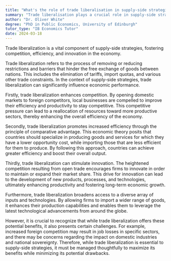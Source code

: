 ```yaml
---
title: "What's the role of trade liberalisation in supply-side strategies?"
summary: "Trade liberalisation plays a crucial role in supply-side strategies by promoting competition, efficiency, and innovation."
author: "Dr. Oliver White"
degree: "PhD in Public Economics, University of Edinburgh"
tutor_type: "IB Economics Tutor"
date: 2024-03-18
---
```


Trade liberalization is a vital component of supply-side strategies, fostering competition, efficiency, and innovation in the economy.

Trade liberalization refers to the process of removing or reducing restrictions and barriers that hinder the free exchange of goods between nations. This includes the elimination of tariffs, import quotas, and various other trade constraints. In the context of supply-side strategies, trade liberalization can significantly influence economic performance.

Firstly, trade liberalization enhances competition. By opening domestic markets to foreign competitors, local businesses are compelled to improve their efficiency and productivity to stay competitive. This competitive pressure can lead to a reallocation of resources toward more productive sectors, thereby enhancing the overall efficiency of the economy.

Secondly, trade liberalization promotes increased efficiency through the principle of comparative advantage. This economic theory posits that countries should specialize in producing goods and services for which they have a lower opportunity cost, while importing those that are less efficient for them to produce. By following this approach, countries can achieve greater efficiency and boost their overall output.

Thirdly, trade liberalization can stimulate innovation. The heightened competition resulting from open trade encourages firms to innovate in order to maintain or expand their market share. This drive for innovation can lead to the development of new products, processes, and technologies, ultimately enhancing productivity and fostering long-term economic growth.

Furthermore, trade liberalization broadens access to a diverse array of inputs and technologies. By allowing firms to import a wider range of goods, it enhances their production capabilities and enables them to leverage the latest technological advancements from around the globe.

However, it is crucial to recognize that while trade liberalization offers these potential benefits, it also presents certain challenges. For example, increased foreign competition may result in job losses in specific sectors, and there may be concerns regarding the impact on domestic industries and national sovereignty. Therefore, while trade liberalization is essential to supply-side strategies, it must be managed thoughtfully to maximize its benefits while minimizing its potential drawbacks.
    